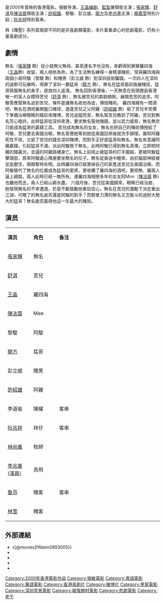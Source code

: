 {{unreferenced|time=2015-04-01T14:05:43+00:00}}
{{Infobox film
| name                          = 賭聖3之無名小子
| original_name <!-- 英文名 --> = ''{{lang|en|My Name Is Nobody}}''
| director<!-- 导演 -->         = [[張敏|張敏]]
| producer <!-- 監製 -->        = [[王晶|王晶]]
| writer  <!-- 编剧 -->         = [[王晶|王晶]]
| starring <!-- 主演 -->        = [[張家輝|張家輝]]<br> [[舒淇|舒淇]]<br>[[王晶|王晶]]<br>[[陳法蓉|陳法蓉]]<br>[[許紹雄|許紹雄]]<br>[[黎駿|黎駿]]<br>[[彭立威|彭立威]]<br>[[龍方|龍方]]<br>[[李兆基_(演員)|李兆基]]<br>[[楊嘉雯|楊嘉雯]]<br>[[阮兆祥|阮兆祥]]
| music <!-- 配乐 -->           = 韋啟良
| cinematography <!-- 摄影 -->  = 馮遠文
| editing <!-- 剪接 -->         = [[麥子善|麥子善]]
| distributor <!-- 发行商 -->   = 晶藝電影事業有限公司
| released  <!-- 上映日期 -->   = {{HKG}}：{{start date|2000|3|23}}
| runtime  <!-- 片长时间 -->    =  
| country  <!-- 产地 -->        = {{HK}}
| language                      = [[粤语|粤语]]
| budget  <!-- 预算花费 -->     =
| gross  <!-- 票房 -->          = HKD $4,797,159
| preceded_by    = [[賭聖2：街頭賭聖|賭聖2：街頭賭聖]]（1995）
}}
{{engname|《賭聖3之無名小子》|''My Name Is Nobody''}}是2000年首映的香港電影。張敏导演，[[王晶|王晶]][[编剧|编剧]]、[[監製|監製]]兼領銜主演；[[張家輝|張家輝]]、[[舒淇|舒淇]]及[[陳法蓉|陳法蓉]]領銜主演；[[許紹雄|許紹雄]]、黎駿、彭立威、[[龍方|龍方]]及[[李兆基_(演員)|李兆基]]主演；[[楊嘉雯|楊嘉雯]]特別介紹；[[阮兆祥|阮兆祥]]特別客串。

與《賭聖》系列首兩部不同的是非喜劇類電影，本片着重虐心的悲劇電影，仍有小量喜劇成分。

== 劇情 ==

無名（[[張家輝|張家輝]] 飾）從小就無父無母，甚至連名字也沒有，幸虧得到舅舅羅四海（[[王晶|王晶]]飾）收留，兩人相依為命。為了生活無名練得一身精湛賭術，常與羅四海與兩個小弟阿駿（黎駿 飾）和賤男（彭立威 飾）到深圳設局騙錢。一次四人在深圳的迪斯可玩樂時，得罪了深圳一霸猛哥（[[龍方|龍方]] 飾），無名在猛哥面前施展賭技，猛哥佩服無名的身手，遂放四人返港。
無名回到香港後，一天無意在街頭邂逅香港唯一的盲人女模特苦兒（[[舒淇|舒淇]] 飾），無名被苦兒的美貌傾倒，展開苦苦的追求。阿駿答應幫無名追到苦兒，條件是讓無名收他為徒，傳授賭術。
羅四海擁有一間酒吧，無名在酒吧裏開盤口賭球，適逢苦兒之父阿雞（[[許紹雄|許紹雄]] 飾）偷了苦兒辛苦攢下準備治療眼睛的錢前來賭博，苦兒追蹤而至，無名幫苦兒教訓了阿雞，苦兒對無名芳心暗許。此時猛哥從深圳來港，要求無名幫他賭錢，並以武力威脅，無名無奈只能成為猛哥的贏錢工具。
苦兒成為無名的女友，無名也把自己的賭術傳授給了阿駿，苦兒要去美國治眼，無名答應她等到她從美國回來後就洗手歸隱。誰知阿雞死性不改，又偷了苦兒的錢去深圳賭博，而對手正好是猛哥和無名，無名有意讓阿雞贏錢，引起猛哥不滿，派出阿駿換下無名，此時阿駿已得到無名真傳，立即把阿雞的錢贏光，並逼的阿雞跳樓身亡。無名上前阻止被猛哥的打手圍毆，更被阿駿猛擊頭部，原來阿駿處心積慮要坐無名的位子。無名從昏迷中醒來，由於腦部神經被淤血壓住，兩眼暫時失明。此時羅四海已經賣掉自己的家產送苦兒去美國治療。而阿駿替代了無名的位置成為猛哥的愛將，更收購了羅四海的酒吧，要把無、羅兩人逼上絕路，兩人此時已經一無所有，連羅四海相戀多年的女友阿Mnn（[[陳法蓉|陳法蓉]] 飾）也離他而去，兩人已經山窮水盡。
六個月後，苦兒從美國歸來，眼睛已經治癒，她發現無名的不幸遭遇，於是不斷鼓勵他重拾信心，無名在苦兒的激勵下決定重出江湖，可瞎了的無名是否還是阿駿的對手？而勢單力薄的無名又怎能斗的過財大勢大的猛哥？無名能否贏得他這一生最大的賭局。

== 演员 ==
{|class="wikitable " width="60%"
|- style="background:cornflowerblue; color:white" align=center
|style="width:10%"|'''演员'''||style="width:10%"|'''角色'''||style="width:40%"|'''备注'''
|-
| [[張家輝|張家輝]]   || 無名  || 
|-
| [[舒淇|舒淇]]   ||   苦兒  || 
|-
|  [[王晶|王晶]]  ||  羅四海   || 
|-
| [[陳法蓉|陳法蓉]]   ||  Mee   || 
|-
| 黎駿   ||  阿駿  || 
|-
| [[龍方|龍方]]  ||  猛哥  || 
|-
|  彭立威  ||   賤男  ||
|-
|  [[許紹雄|許紹雄]]  ||  阿雞  ||
|-
| 李道瑜 ||  陳耀   ||  客串
|-
| [[阮兆祥|阮兆祥]] ||  祥仔   ||  客串
|-
| [[林尚義|林尚義]] ||  牧師   ||  
|-
| [[李兆基_(演員)|李兆基 (演員)]] ||  高飛   ||
|-
| [[魯芬|魯芬]]   ||  賭客   || 客串
|-
| [[林雪|林雪]]   ||  賭客   ||
|}

== 外部連結 ==
*{{@movies|fWatm0893005}}
*{{hkmdb title|8677}}
*{{Mtime|16211}}
*{{douban}}
*{{imdb title|00275538}}
{{張家輝}}
{{香港賭博電影}}
{{2000年代警匪／黑幫華語電影}}
[[Category:2000年香港電影作品|Category:2000年香港電影作品]]
[[Category:張敏電影|Category:張敏電影]]
[[Category:粵語電影|Category:粵語電影]]
[[Category:華語電影|Category:華語電影]]
[[Category:香港喜劇片|Category:香港喜劇片]]
[[Category:赌博片|Category:赌博片]]
[[Category:黑幫電影|Category:黑幫電影]]
[[Category:深圳背景電影|Category:深圳背景電影]]
[[Category:報復題材電影|Category:報復題材電影]]
[[Category:悲劇電影|Category:悲劇電影]]
[[Category:老千|Category:老千]]